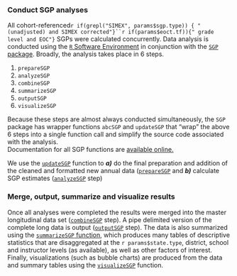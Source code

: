 
### Conduct SGP analyses

All cohort-referenced`r if(grepl("SIMEX", params$sgp.type)) {
" (unadjusted) and SIMEX corrected"}``r if(params$eoct.tf)){" grade level and EOC"}`
SGPs were calculated concurrently.  Data analysis is conducted using the
[`R` Software Environment](http://www.r-project.org/) in conjunction with the
[`SGP` package](http://sgp.io/). Broadly, the analysis takes place in 6 steps.

1. `prepareSGP`
2. `analyzeSGP`
3. `combineSGP`
4. `summarizeSGP`
5. `outputSGP`
6. `visualizeSGP`

Because these steps are almost always conducted simultaneously, the `SGP` package
has wrapper functions `abcSGP` and `updateSGP` that "wrap" the above 6 steps into
a single function call and simplify the source code associated with the analysis.  
Documentation for all SGP functions are [available online.](https://cran.r-project.org/web/packages/SGP/SGP.pdf)

We use the [`updateSGP`](https://www.rdocumentation.org/packages/SGP/versions/1.9-5.0/topics/updateSGP)
function to ***a)*** do the final preparation and addition of the cleaned and formatted new annual
data ([`prepareSGP`](https://www.rdocumentation.org/packages/SGP/versions/1.9-5.0/topics/prepareSGP) and
***b)*** calculate SGP estimates ([`analyzeSGP`](https://www.rdocumentation.org/packages/SGP/versions/1.9-5.0/topics/analyzeSGP) step)


### Merge, output, summarize and visualize results

Once all analyses were completed the results were merged into the master longitudinal
data set ([`combineSGP`](https://www.rdocumentation.org/packages/SGP/versions/1.9-5.0/topics/combineSGP) step).
A pipe delimited version of the complete long data is output ([`outputSGP`](https://www.rdocumentation.org/packages/SGP/versions/1.9-5.0/topics/outputSGP) step).
The data is also summarized using the [`summarizeSGP` function](https://www.rdocumentation.org/packages/SGP/versions/1.9-5.0/topics/summarizeSGP),
which produces many tables of descriptive statistics that are disaggregated at the `r params$state.type`,
district, school and instructor levels (as available), as well as other factors of interest.
Finally, visualizations (such as bubble charts) are produced from the data and summary tables using
the [`visualizeSGP`](https://www.rdocumentation.org/packages/SGP/versions/1.9-5.0/topics/visualizeSGP) function.

